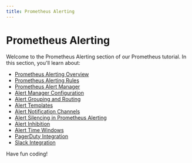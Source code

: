 ```yaml
---
title: Prometheus Alerting
---
```


# Prometheus Alerting

Welcome to the Prometheus Alerting section of our Prometheus tutorial. In this section, you'll learn about:

- [Prometheus Alerting Overview](./0-prometheus-alerting-overview.mdx)
- [Prometheus Alerting Rules](./1-prometheus-alerting-rules.mdx)
- [Prometheus Alert Manager](./2-prometheus-alert-manager.mdx)
- [Alert Manager Configuration](./3-alert-manager-configuration.mdx)
- [Alert Grouping and Routing](./4-alert-grouping-and-routing.mdx)
- [Alert Templates](./5-alert-templates.mdx)
- [Alert Notification Channels](./6-alert-notification-channels.mdx)
- [Alert Silencing in Prometheus Alerting](./7-alert-silencing.mdx)
- [Alert Inhibition](./8-alert-inhibition.mdx)
- [Alert Time Windows](./9-alert-time-windows.mdx)
- [PagerDuty Integration](./10-pagerduty-integration.mdx)
- [Slack Integration](./11-slack-integration.mdx)

Have fun coding!